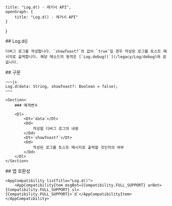 
    title: "Log.d() - 레거시 API",
    openGraph: {
        title: "Log.d() - 레거시 API"
    }
}

<Section>
    ## Log.d()

    디버그 로그를 작성합니다. `showToast?`의 값이 `true`일 경우 작성된 로그를 토스트 메시지로 출력합니다. 해당 메소드의 동작은 [`Log.debug()`](/legacy/Log/debug)와 같습니다.
</Section>
<Section>
    ## 구문

    ~~~js
    Log.d(data: String, showToast?: Boolean = false);
    ~~~

    <Section>
        ### 매개변수

        <Dl>
            <Dt>`data`</Dt>
            <Dd>
                작성할 디버그 로그의 내용
            </Dd>
            <Dt>`showToast?`</Dt>
            <Dd>
                작성된 로그를 토스트 메시지로 출력할 것인지의 여부
            </Dd>
        </Dl>
    </Section>
</Section>
<Section>
    ## 앱 호환성

    <AppCompatibility listTitle="Log.d()">
        <AppCompatibilityItem msgBot={Compatibility.FULL_SUPPORT} arBot={Compatibility.FULL_SUPPORT} sl={Compatibility.FULL_SUPPORT}>`d`</AppCompatibilityItem>
    </AppCompatibility>
</Section>